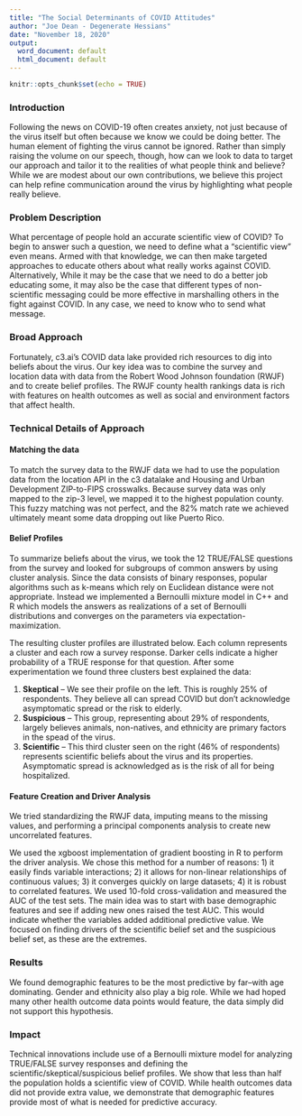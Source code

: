 ```yaml
---
title: "The Social Determinants of COVID Attitudes"
author: "Joe Dean - Degenerate Hessians"
date: "November 18, 2020"
output:
  word_document: default
  html_document: default
---
```


```r
knitr::opts_chunk$set(echo = TRUE)
```

### Introduction 

Following the news on COVID-19 often creates anxiety, not just because of the virus itself but often because we know we could be doing better.  The human element of fighting the virus cannot be ignored.  Rather than simply raising the volume on our speech, though, how can we look to data to target our approach and tailor it to the realities of what people think and believe?  While we are modest about our own contributions, we believe this project can help refine communication around the virus by highlighting what people really believe.  


### Problem Description 

What percentage of people hold an accurate scientific view of COVID?  To begin to answer such a question, we need to define what a "scientific view" even means.  Armed with that knowledge, we can then make targeted approaches to educate others about what really works against COVID.  Alternatively, While it may be the case that we need to do a better job educating some, it may also be the case that different types of non-scientific messaging could be more effective in marshalling others in the fight against COVID.  In any case, we need to know who to send what message.


### Broad Approach 

Fortunately, c3.ai's COVID data lake provided rich resources to dig into beliefs about the virus.  Our key idea was to combine the survey and location data with data from the Robert Wood Johnson foundation (RWJF) and to create belief profiles.  The RWJF county health rankings data is rich with features on health outcomes as well as social and environment factors that affect health.     



### Technical Details of Approach 

#### Matching the data

To match the survey data to the RWJF data we had to use the population data from the location API in the c3 datalake and Housing and Urban Development ZIP-to-FIPS crosswalks.  Because survey data was only mapped to the zip-3 level, we mapped it to the highest population county.  This fuzzy matching was not perfect, and the 82% match rate we achieved ultimately meant some data dropping out like Puerto Rico.  

#### Belief Profiles 

To summarize beliefs about the virus, we took the 12 TRUE/FALSE questions from the survey and looked for subgroups of common answers by using cluster analysis.  Since the data consists of binary responses, popular algorithms such as k-means which rely on Euclidean distance were not appropriate.  Instead we implemented a Bernoulli mixture model in C++ and R which models the answers as realizations of a set of Bernoulli distributions and converges on the parameters via expectation-maximization.  

The resulting cluster profiles are illustrated below.  Each column represents a cluster and each row a survey response.  Darker cells indicate a higher probability of a TRUE response for that question.  After some experimentation we found three clusters best explained the data:



1.  **Skeptical** -- We see their profile on the left.  This is roughly 25% of respondents.  They believe all can spread COVID but don't acknowledge asymptomatic spread or the risk to elderly.  
2.  **Suspicious** -- This group, representing about 29% of respondents, largely believes animals, non-natives, and ethnicity are primary factors in the spead of the virus.  
3.  **Scientific** -- This third cluster seen on the right (46% of respondents) represents scientific beliefs about the virus and its properties.  Asymptomatic spread is acknowledged as is the risk of all for being hospitalized.



#### Feature Creation and Driver Analysis

We tried standardizing the RWJF data, imputing means to the missing values, and performing a principal components analysis to create new uncorrelated features.  

We used the xgboost implementation of gradient boosting in R to perform the driver analysis.  We chose this method for a number of reasons: 1) it easily finds variable interactions; 2) it allows for non-linear relationships of continuous values; 3) it converges quickly on large datasets; 4) it is robust to correlated features.  We used 10-fold cross-validation and measured the AUC of the test sets.  The main idea was to start with base demographic features and see if adding new ones raised the test AUC.  This would indicate whether the variables added additional predictive value. We focused on finding drivers of the scientific belief set and the suspicious belief set, as these are the extremes.   


### Results 

We found demographic features to be the most predictive by far--with age dominating.  Gender and ethnicity also play a big role.  While we had hoped many other health outcome data points would feature, the data simply did not support this hypothesis.   

### Impact 

Technical innovations include use of a Bernoulli mixture model for analyzing TRUE/FALSE survey responses and defining the scientific/skeptical/suspicious belief profiles.  We show that less than half the population holds a scientific view of COVID. While health outcomes data did not provide extra value, we demonstrate that demographic features provide most of what is needed for predictive accuracy.   
